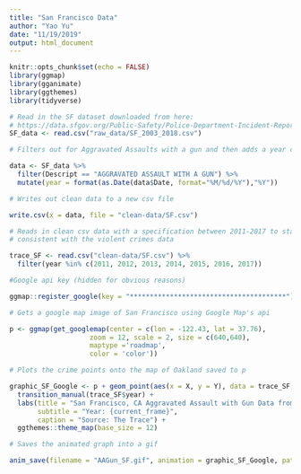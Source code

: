 ```yaml
---
title: "San Francisco Data"
author: "Yao Yu"
date: "11/19/2019"
output: html_document
---
```


```r
knitr::opts_chunk$set(echo = FALSE)
library(ggmap)
library(gganimate)
library(ggthemes)
library(tidyverse)
```

```r

# Read in the SF dataset downloaded from here:
# https://data.sfgov.org/Public-Safety/Police-Department-Incident-Reports-Historical-2003/tmnf-yvry
SF_data <- read.csv("raw_data/SF_2003_2018.csv")

# Filters out for Aggravated Assaults with a gun and then adds a year column

data <- SF_data %>%
  filter(Descript == "AGGRAVATED ASSAULT WITH A GUN") %>%
  mutate(year = format(as.Date(data$Date, format="%M/%d/%Y"),"%Y"))

# Writes out clean data to a new csv file

write.csv(x = data, file = "clean-data/SF.csv")
```

```r

# Reads in clean csv data with a specification between 2011-2017 to stay
# consistent with the violent crimes data

trace_SF <- read.csv("clean-data/SF.csv") %>%
  filter(year %in% c(2011, 2012, 2013, 2014, 2015, 2016, 2017))

#Google api key (hidden for obvious reasons)

ggmap::register_google(key = "***************************************")

# Gets a google map image of San Francisco using Google Map's api

p <- ggmap(get_googlemap(center = c(lon = -122.43, lat = 37.76),
                    zoom = 12, scale = 2, size = c(640,640),
                    maptype ='roadmap',
                    color = 'color'))

# Plots the crime points onto the map of Oakland saved to p

graphic_SF_Google <- p + geom_point(aes(x = X, y = Y), data = trace_SF, size = 0.5) +
  transition_manual(trace_SF$year) +
  labs(title = "San Francisco, CA Aggravated Assault with Gun Data from 2011-2017",
       subtitle = "Year: {current_frame}",
       caption = "Source: The Trace") +
  ggthemes::theme_map(base_size = 12)

# Saves the animated graph into a gif

anim_save(filename = "AAGun_SF.gif", animation = graphic_SF_Google, path = "graphics/")
```

